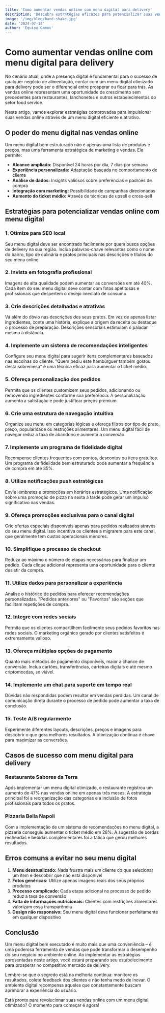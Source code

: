 ```yaml
---
title: 'Como aumentar vendas online com menu digital para delivery'
description: 'Descubra estratégias eficazes para potencializar suas vendas online utilizando um menu digital. Aprenda a maximizar seu alcance e converter mais clientes.'
image: '/img/blog/hand-shake.jpg'
date: '2024-07-18'
author: 'Equipe Gamou'
---
```


# Como aumentar vendas online com menu digital para delivery

No cenário atual, onde a presença digital é fundamental para o sucesso de qualquer negócio de alimentação, contar com um menu digital otimizado para delivery pode ser o diferencial entre prosperar ou ficar para trás. As vendas online representam uma oportunidade de crescimento sem precedentes para restaurantes, lanchonetes e outros estabelecimentos do setor food service.

Neste artigo, vamos explorar estratégias comprovadas para impulsionar suas vendas online através de um menu digital eficiente e atrativo.

## O poder do menu digital nas vendas online

Um menu digital bem estruturado não é apenas uma lista de produtos e preços, mas uma ferramenta estratégica de marketing e vendas. Ele permite:

- **Alcance ampliado:** Disponível 24 horas por dia, 7 dias por semana
- **Experiência personalizada:** Adaptação baseada no comportamento do cliente
- **Análise de dados:** Insights valiosos sobre preferências e padrões de compra
- **Integração com marketing:** Possibilidade de campanhas direcionadas
- **Aumento do ticket médio:** Através de técnicas de upsell e cross-sell

## Estratégias para potencializar vendas online com menu digital

### 1. Otimize para SEO local

Seu menu digital deve ser encontrado facilmente por quem busca opções de delivery na sua região. Inclua palavras-chave relevantes como o nome do bairro, tipo de culinária e pratos principais nas descrições e títulos do seu menu online.

### 2. Invista em fotografia profissional

Imagens de alta qualidade podem aumentar as conversões em até 40%. Cada item do seu menu digital deve contar com fotos apetitosas e profissionais que despertem o desejo imediato de consumo.

### 3. Crie descrições detalhadas e atrativas

Vá além do óbvio nas descrições dos seus pratos. Em vez de apenas listar ingredientes, conte uma história, explique a origem da receita ou destaque o processo de preparação. Descrições sensoriais estimulam o paladar mesmo à distância.

### 4. Implemente um sistema de recomendações inteligentes

Configure seu menu digital para sugerir itens complementares baseados nas escolhas do cliente. "Quem pediu este hambúrguer também gostou desta sobremesa" é uma técnica eficaz para aumentar o ticket médio.

### 5. Ofereça personalização dos pedidos

Permita que os clientes customizem seus pedidos, adicionando ou removendo ingredientes conforme sua preferência. A personalização aumenta a satisfação e pode justificar preços premium.

### 6. Crie uma estrutura de navegação intuitiva

Organize seu menu em categorias lógicas e ofereça filtros por tipo de prato, preço, popularidade ou restrições alimentares. Um menu digital fácil de navegar reduz a taxa de abandono e aumenta a conversão.

### 7. Implemente um programa de fidelidade digital

Recompense clientes frequentes com pontos, descontos ou itens gratuitos. Um programa de fidelidade bem estruturado pode aumentar a frequência de compra em até 35%.

### 8. Utilize notificações push estratégicas

Envie lembretes e promoções em horários estratégicos. Uma notificação sobre uma promoção de pizza na sexta à tarde pode gerar um impulso significativo nas vendas.

### 9. Ofereça promoções exclusivas para o canal digital

Crie ofertas especiais disponíveis apenas para pedidos realizados através do seu menu digital. Isso incentiva os clientes a migrarem para este canal, que geralmente tem custos operacionais menores.

### 10. Simplifique o processo de checkout

Reduza ao máximo o número de etapas necessárias para finalizar um pedido. Cada clique adicional representa uma oportunidade para o cliente desistir da compra.

### 11. Utilize dados para personalizar a experiência

Analise o histórico de pedidos para oferecer recomendações personalizadas. "Pedidos anteriores" ou "Favoritos" são seções que facilitam repetições de compra.

### 12. Integre com redes sociais

Permita que os clientes compartilhem facilmente seus pedidos favoritos nas redes sociais. O marketing orgânico gerado por clientes satisfeitos é extremamente valioso.

### 13. Ofereça múltiplas opções de pagamento

Quanto mais métodos de pagamento disponíveis, maior a chance de conversão. Inclua cartões, transferências, carteiras digitais e até mesmo criptomoedas, se viável.

### 14. Implemente um chat para suporte em tempo real

Dúvidas não respondidas podem resultar em vendas perdidas. Um canal de comunicação direta durante o processo de pedido pode aumentar a taxa de conclusão.

### 15. Teste A/B regularmente

Experimente diferentes layouts, descrições, preços e imagens para descobrir o que gera melhores resultados. A otimização contínua é chave para maximizar as conversões.

## Casos de sucesso com menu digital para delivery

### Restaurante Sabores da Terra

Após implementar um menu digital otimizado, o restaurante registrou um aumento de 47% nas vendas online em apenas três meses. A estratégia principal foi a reorganização das categorias e a inclusão de fotos profissionais para todos os pratos.

### Pizzaria Bella Napoli

Com a implementação de um sistema de recomendações no menu digital, a pizzaria conseguiu aumentar o ticket médio em 28%. A sugestão de bordas recheadas e bebidas complementares foi a tática que gerou melhores resultados.

## Erros comuns a evitar no seu menu digital

1. **Menu desatualizado:** Nada frustra mais um cliente do que selecionar um item e descobrir que não está disponível
2. **Fotos genéricas:** Utilize apenas imagens reais dos seus próprios produtos
3. **Processo complicado:** Cada etapa adicional no processo de pedido reduz a taxa de conversão
4. **Falta de informações nutricionais:** Clientes com restrições alimentares valorizam essa transparência
5. **Design não responsivo:** Seu menu digital deve funcionar perfeitamente em qualquer dispositivo

## Conclusão

Um menu digital bem executado é muito mais que uma conveniência – é uma poderosa ferramenta de vendas que pode transformar o desempenho do seu negócio no ambiente online. Ao implementar as estratégias apresentadas neste artigo, você estará preparando seu estabelecimento para prosperar no competitivo mercado de delivery.

Lembre-se que o segredo está na melhoria contínua: monitore os resultados, colete feedback dos clientes e não tenha medo de inovar. O ambiente digital recompensa aqueles que constantemente buscam aprimorar a experiência do usuário.

Está pronto para revolucionar suas vendas online com um menu digital otimizado? O momento para começar é agora!
